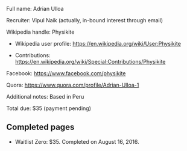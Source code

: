 Full name: Adrian Ulloa

Recruiter: Vipul Naik (actually, in-bound interest through email)

Wikipedia handle: Physikite

* Wikipedia user profile: https://en.wikipedia.org/wiki/User:Physikite

* Contributions: https://en.wikipedia.org/wiki/Special:Contributions/Physikite

Facebook: https://www.facebook.com/physikite

Quora: https://www.quora.com/profile/Adrian-Ulloa-1

Additional notes: Based in Peru

Total due: $35 (payment pending)

== Completed pages ==

* Waitlist Zero: $35. Completed on August 16, 2016.


